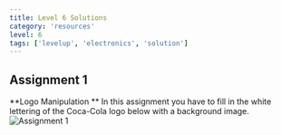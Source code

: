 ```yaml
---
title: Level 6 Solutions
category: 'resources'
level: 6
tags: ['levelup', 'electronics', 'solution']
---
```


## Assignment 1
**Logo Manipulation **
In this assignment you have to fill in the white lettering of the Coca-Cola logo below with a background image.
<Image 
  src="static/images/levelup/level-6/assgn1.png" 
  alt="Assignment 1" 
  width='auto' 
  height='auto'
/>